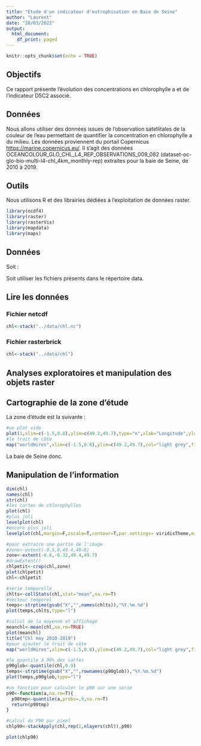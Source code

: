 ```yaml
---
title: "Etude d'un indicateur d'eutrophisation en Baie de Seine"
author: "Laurent"
date: "28/03/2022"
output:
  html_document:
    df_print: paged
---
```


```r
knitr::opts_chunk$set(echo = TRUE)
```

## Objectifs

Ce rapport présente l'évolution des concentrations en chlorophylle a et de l'indicateur D5C2 associé.

## Données

Nous allons utiliser des données issues de l'observation satellitales de la couleur de l'eau permettant de quantifier la concentration en chlorophylle a du milieu.
Les données proviennent du portail Copernicus <https://marine.copernicus.eu/>. 
Il s'agit des données OCEANCOLOUR_GLO_CHL_L4_REP_OBSERVATIONS_009_082
(dataset-oc-glo-bio-multi-l4-chl_4km_monthly-rep)
extraites pour la baie de Seine, de 2010 à 2019. 

## Outils

Nous utilisons R et des librairies dédiées à l'exploitation de données raster.

```r
library(ncdf4) 
library(raster)
library(rasterVis)
library(mapdata)
library(maps)
```

## Données

Soit : 

Soit utiliser les fichiers présents dans le répertoire data.

## Lire les données

### Fichier netcdf

```r
chl<-stack("../data/chl.nc")
```

### Fichier rasterbrick

```r
chl<-stack("../data/chl")
```

## Analyses exploratoires et manipulation des objets raster


## Cartographie de la zone d'étude

La zone d'étude est la suivante :

```r
#un plot vide
plot(1,xlim=c(-1.5,0.8),ylim=c(49.2,49.7),type="n",xlab="Longitude",ylab="Latitude",asp=1)
#le trait de côte
map("worldHires",xlim=c(-1.5,0.8),ylim=c(49.2,49.7),col="light grey",fill=T,add=T)
```

La baie de Seine donc.

## Manipulation de l'information

```r
dim(chl)
names(chl)
str(chl)
#les cartes de chlorophylles
plot(chl)
#plus joli
levelplot(chl)
#encore plus joli
levelplot(chl,margin=F,zscale=T,contour=T,par.settings= viridisTheme,main="Chl 2010-2019")

#pour extraire une partie de l'image
#zone<-extent(-0.5,0,49.4,49.8)
zone<-extent(-0.8,-0.32,49.4,49.7)
#drawExtent()
chlpetit<-crop(chl,zone)
plot(chlpetit)
chl<-chlpetit

#serie temporelle
chlts<-cellStats(chl,stat="mean",na.rm=T)
#vecteur temporel
temps<-strptime(gsub("X","",names(chlts)),"%Y.%m.%d")
plot(temps,chlts,type="l")

#calcul de la moyenne et affichage
meanchl<-mean(chl,na.rm=TRUE)
plot(meanchl)
title("Chl moy 2010-2019")
#pour ajouter le trait de côte
map("worldHires",xlim=c(-1.5,0.8),ylim=c(49.2,49.7),col="light grey",fill=T,add=T)

#le quantile à 90% des cartes
p90glob<-quantile(chl,0.9)
temps<-strptime(gsub("X","",rownames(p90glob)),"%Y.%m.%d")
plot(temps,p90glob,type="l")

#un fonction pour calculer le p90 sur une serie
p90<-function(a,na.rm=T){
  p90tmp<-quantile(a,probs=.9,na.rm=T)
  return(p90tmp)
}

#calcul du P90 par pixel
chlp90<-stackApply(chl,rep(1,nlayers(chl)),p90)

plot(chlp90)

```

